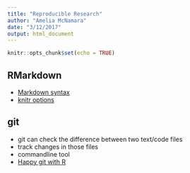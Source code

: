 ```yaml
---
title: "Reproducible Research"
author: "Amelia McNamara"
date: "3/12/2017"
output: html_document
---
```


```r
knitr::opts_chunk$set(echo = TRUE)
```
## RMarkdown
- [Markdown syntax](http://daringfireball.net/projects/markdown/syntax)
- [knitr options](https://yihui.name/knitr/options/)


## git 
- git can check the difference between two text/code files
- track changes in those files
- commandline tool
- [Happy git with R](http://happygitwithr.com/)